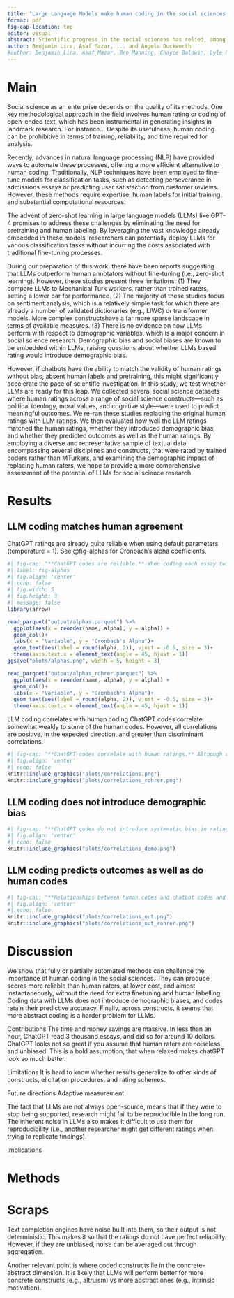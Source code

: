 ```yaml
---
title: "Large Language Models make human coding in the social sciences obsolete"
format: pdf
fig-cap-location: top
editor: visual
abstract: Scientific progress in the social sciences has relied, among other tools, on trained raters reading text and categorizing it. We argue that advances in natural language processing, especially the advent of large language models have made this practice obsolete. We show how repeated automatic ratings compared to content expert and externally valid expert ratings of personal qualities in college admissions. Compared to human raters, machine ratings can be more reliable, and orders of magnitude cheaper and faster than human raters. We offer recommendations on how to optimally do this, and provide an R package and tutorial for LLM coding.
author: Benjamin Lira, Asaf Mazar, ... and Angela Duckworth
#author: Benjamin Lira, Asaf Mazar, Ben Manning, Chayce Baldwin, Lyle Ungar, David Yeager, James Gross, and Angela Duckworth
---
```


# Main
Social science as an enterprise depends on the quality of its methods. 
  One key methodological approach in the field involves human rating or coding of open-ended text, which has been instrumental in generating insights in landmark research. 
  For instance...
  Despite its usefulness, human coding can be prohibitive in terms of training, reliability, and time required for analysis.

Recently, advances in natural language processing (NLP) have provided ways to automate these processes, offering a more efficient alternative to human coding. 
  Traditionally, NLP techniques have been employed to fine-tune models for classification tasks, such as detecting perseverance in admissions essays or predicting user satisfaction from customer reviews. 
  However, these methods require expertise, human labels for initial training, and substantial computational resources.

The advent of zero-shot learning in large language models (LLMs) like GPT-4 promises to address these challenges by eliminating the need for pretraining and human labeling. 
  By leveraging the vast knowledge already embedded in these models, researchers can potentially deploy LLMs for various classification tasks without incurring the costs associated with traditional fine-tuning processes.

During our preparation of this work, there have been reports suggesting that LLMs outperform human annotators without fine-tuning (i.e., zero-shot learning). 
  However, these studies present three limitations: 
  (1) They compare LLMs to Mechanical Turk workers, rather than trained raters, setting a lower bar for performance. 
  (2) The majority of these studies focus on sentiment analysis, which is a relatively simple task for which there are already a number of validated dictionaries (e.g., LIWC) or transformer models. 
    More complex constructshave a far more sparse landscape in terms of available measures. 
  (3) There is no evidence on how LLMs perform with respect to demographic variables, which is a major concern in social science research. 
    Demographic bias and social biases are known to be embedded within LLMs, raising questions about whether LLMs based rating would introduce demographic bias.

However, if chatbots have the ability to match the validity of human ratings without bias, absent human labels and pretraining, this might significantly accelerate the pace of scientific investigation. 
  In this study, we test whether LLMs are ready for this leap. 
  We collected several social science datasets where human ratings across a range of social science constructs---such as political ideology, moral values, and cognitive style---were used to predict meaningful outcomes.
  We re-ran these studies replacing the original human ratings with LLM ratings.
  We then evaluated how well the LLM ratings matched the human ratings, whether they introduced demographic bias, and whether they predicted outcomes as well as the human ratings.
  By employing a diverse and representative sample of textual data encompassing several disciplines and constructs, that were rated by trained coders rather than MTurkers, and examining the demographic impact of replacing human raters, we hope to provide a more comprehensive assessment of the potential of LLMs for social science research.

# Results
## LLM coding matches human agreement


ChatGPT ratings are already quite reliable when using default parameters (temperature = 1). See @fig-alphas for Cronbach's alpha coefficients.


```r
#| fig-cap: "**ChatGPT codes are reliable.** When coding each essay twice, alpha coefficients were higher than those obtained by undergraduates and admissions officers."
#| label: fig-alphas
#| fig.align: 'center'
#| echo: false
#| fig.width: 5
#| fig.height: 3
#| message: false
library(arrow)

read_parquet("output/alphas.parquet") %>% 
  ggplot(aes(x = reorder(name, alpha), y = alpha)) +
  geom_col()+
  labs(x = "Variable", y = "Cronbach's Alpha")+
  geom_text(aes(label = round(alpha, 2)), vjust = -0.5, size = 3)+
  theme(axis.text.x = element_text(angle = 45, hjust = 1))
ggsave("plots/alphas.png", width = 5, height = 3)

read_parquet("output/alphas_rohrer.parquet") %>% 
  ggplot(aes(x = reorder(name, alpha), y = alpha)) +
  geom_col()+
  labs(x = "Variable", y = "Cronbach's Alpha")+
  geom_text(aes(label = round(alpha, 2)), vjust = -0.5, size = 3)+
  theme(axis.text.x = element_text(angle = 45, hjust = 1))
```

LLM coding correlates with human coding
ChatGPT codes correlate somewhat weakly to some of the human codes. However, all correlations are positive, in the expected direction, and greater than discriminant correlations.

```r
#| fig-cap: "**ChatGPT codes correlate with human ratings.** Although correlations are not super high, they are all positive and in the expected direction"
#| fig.align: 'center'
#| echo: false
knitr::include_graphics("plots/correlations.png")
knitr::include_graphics("plots/correlations_rohrer.png")
```


## LLM coding does not introduce demographic bias
```r
#| fig-cap: "**ChatGPT codes do not introduce systematic bias in ratings.** While there are"
#| fig.align: 'center'
#| echo: false
knitr::include_graphics("plots/correlations_demo.png")
```

## LLM coding predicts outcomes as well as do human codes

```r
#| fig-cap: "**Relationships between human codes and chatbot codes and outcome**"
#| fig.align: 'center'
#| echo: false
knitr::include_graphics("plots/correlations_out.png")
knitr::include_graphics("plots/correlations_out_rohrer.png")
```

# Discussion
We show that fully or partially automated methods can challenge the importance of human coding in the social sciences. They can produce scores more reliable than human raters, at lower cost, and almost instantaneously, without the need for extra finetuning and human labelling. Coding data with LLMs does not introduce demographic biases, and codes retain their predictive accuracy. Finally, across constructs, it seems that more abstract coding is a harder problem for LLMs.

Contributions
The time and money savings are massive. In less than an hour, ChatGPT read 3 thousand essays, and did so for around 10 dollars. 
ChatGPT looks not so great if you assume that human raters are noiseless and unbiased. This is a bold assumption, that when relaxed makes chatGPT look so much better.

Limitations
It is hard to know whether results generalize to other kinds of constructs, elicitation procedures, and rating schemes.

Future directions
Adaptive measurement

The fact that LLMs are not always open-source, means that if they were to stop being supported, research might fail to be reproducible in the long run. The inherent noise in LLMs also makes it difficult to use them for reproducibility (i.e., another researcher might get different ratings when trying to replicate findings). 

Implications



# Methods

# Scraps
Text completion engines have noise built into them, so their output is not deterministic. This makes it so that the ratings do not have perfect reliability. However, if they are unbiased, noise can be averaged out through aggregation.

Another relevant point is where coded constructs lie in the concrete-abstract dimension. It is likely that LLMs will perform better for more concrete constructs (e.g., altruism) vs more abstract ones (e.g., intrinsic motivation).
